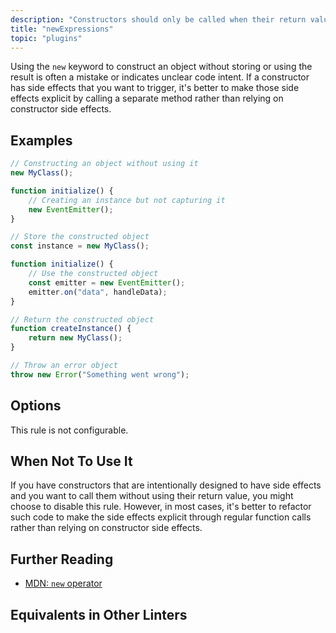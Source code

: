 ```yaml
---
description: "Constructors should only be called when their return value is used."
title: "newExpressions"
topic: "plugins"
---
```



<RuleSummary plugin="ts" rule="newExpressions" />

Using the `new` keyword to construct an object without storing or using the result is often a mistake or indicates unclear code intent.
If a constructor has side effects that you want to trigger, it's better to make those side effects explicit by calling a separate method rather than relying on constructor side effects.

## Examples

<Tabs>
<TabItem label="❌ Incorrect">

```ts
// Constructing an object without using it
new MyClass();

function initialize() {
	// Creating an instance but not capturing it
	new EventEmitter();
}
```

</TabItem>
<TabItem label="✅ Correct">

```ts
// Store the constructed object
const instance = new MyClass();

function initialize() {
	// Use the constructed object
	const emitter = new EventEmitter();
	emitter.on("data", handleData);
}

// Return the constructed object
function createInstance() {
	return new MyClass();
}

// Throw an error object
throw new Error("Something went wrong");
```

</TabItem>
</Tabs>

## Options

This rule is not configurable.

## When Not To Use It

If you have constructors that are intentionally designed to have side effects and you want to call them without using their return value, you might choose to disable this rule.
However, in most cases, it's better to refactor such code to make the side effects explicit through regular function calls rather than relying on constructor side effects.

## Further Reading

- [MDN: `new` operator](https://developer.mozilla.org/en-US/docs/Web/JavaScript/Reference/Operators/new)

## Equivalents in Other Linters

<RuleEquivalents pluginId="ts" ruleId="newExpressions" />
